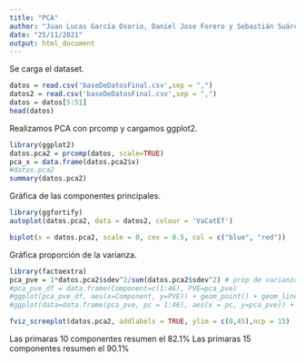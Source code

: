 ---
title: "PCA"
author: "Juan Lucas García Osorio, Daniel Jose Forero y Sebastián Suárez García"
date: "25/11/2021"
output: html_document
---

Se carga el dataset.
```{r}
datos = read.csv('baseDeDatosFinal.csv',sep = ",")
datos2 = read.csv('baseDeDatosFinal.csv',sep = ",")
datos = datos[5:51]
head(datos)
```

Realizamos PCA con prcomp y cargamos ggplot2.
```{r}
library(ggplot2)
datos.pca2 = prcomp(datos, scale=TRUE)
pca_x = data.frame(datos.pca2$x)
#datos.pca2
summary(datos.pca2)

```
Gráfica de las componentes principales.
```{r}
library(ggfortify)
autoplot(datos.pca2, data = datos2, colour = 'VaCatEf')
```

```{r}
biplot(x = datos.pca2, scale = 0, cex = 0.5, col = c("blue", "red"))
```

Gráfica proporción de la varianza.
```{r}
library(factoextra)
pca_pve = 1*datos.pca2$sdev^2/sum(datos.pca2$sdev^2) # prop de varianza
#pca_pve_df = data.frame(Component=c(1:46), PVE=pca_pve)
#ggplot(pca_pve_df, aes(x=Component, y=PVE)) + geom_point() + geom_line()
#ggplot(data=data.frame(pca_pve, pc = 1:46), aes(x = pc, y=pca_pve)) + geom_col(width = 0.3) + scale_y_continuous(limits = c(0,1)) + theme_bw()+labs(x = "Componente Principal", y = "Prop. de varianza explicada")

fviz_screeplot(datos.pca2, addlabels = TRUE, ylim = c(0,45),ncp = 15)
```


Las primaras 10 componentes resumen el 82.1%
Las primaras 15 componentes resumen el 90.1%

